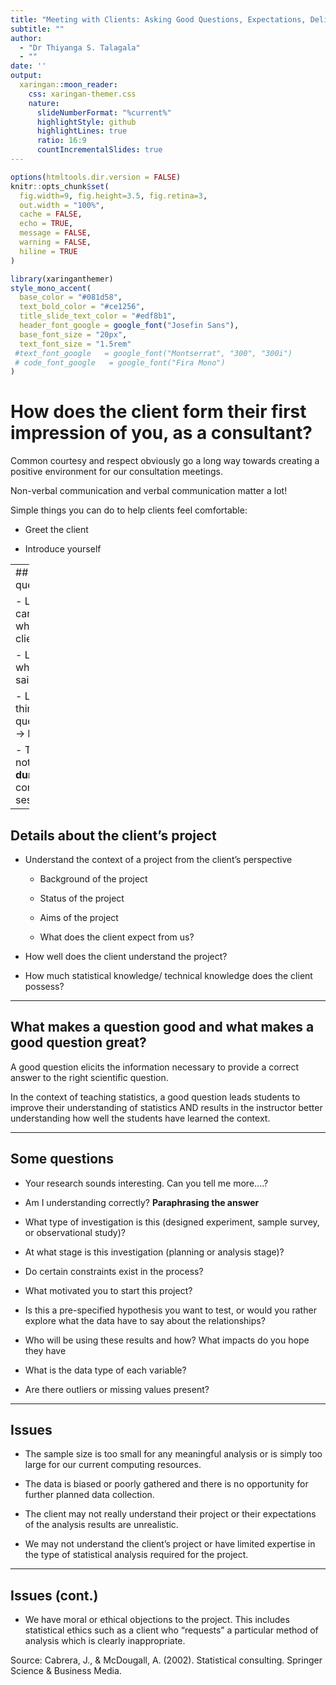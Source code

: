 ```yaml
---
title: "Meeting with Clients: Asking Good Questions, Expectations, Delivery and Conflict"
subtitle: ""  
author: 
  - "Dr Thiyanga S. Talagala"
  - ""
date: ''
output:
  xaringan::moon_reader:
    css: xaringan-themer.css
    nature:
      slideNumberFormat: "%current%"
      highlightStyle: github
      highlightLines: true
      ratio: 16:9
      countIncrementalSlides: true
---
```


```r
options(htmltools.dir.version = FALSE)
knitr::opts_chunk$set(
  fig.width=9, fig.height=3.5, fig.retina=3,
  out.width = "100%",
  cache = FALSE,
  echo = TRUE,
  message = FALSE, 
  warning = FALSE,
  hiline = TRUE
)
```

```r
library(xaringanthemer)
style_mono_accent(
  base_color = "#081d58",
  text_bold_color = "#ce1256",
  title_slide_text_color = "#edf8b1",
  header_font_google = google_font("Josefin Sans"),
  base_font_size = "20px",
  text_font_size = "1.5rem"
 #text_font_google   = google_font("Montserrat", "300", "300i")
 # code_font_google   = google_font("Fira Mono")
)
```



# How does the client form their first impression of you, as a consultant?

Common courtesy and respect
obviously go a long way towards creating a positive environment for our
consultation meetings.

Non-verbal communication and verbal communication matter a lot!

Simple things you can do to help clients
feel comfortable:

- Greet the client

- Introduce yourself

---
## Asking questions

- Listen carefully to what the client says

- Listen for what is not said

- Listen $\rightarrow$ think $\rightarrow$ ask questions $\rightarrow$ learn

- Take notes **during** the consultation session

---

## Details about the client's project

- Understand the context of a project from the client's perspective

    - Background of the project
    
    - Status of the project
    
    - Aims of the project
    
    - What does the client expect from us?

- How well does the client understand the project?

- How much statistical knowledge/ technical knowledge does the client possess?

---

## What makes a question good and what makes a good question great?

A good question
elicits the information necessary to provide a correct answer to the right scientific
question.

In the context of teaching statistics, a
good question leads students to improve their understanding of statistics AND results in
the instructor better understanding how well the students have learned the context.



---

## Some questions

- Your research sounds interesting. Can you tell me more....?

- Am I understanding correctly?  **Paraphrasing the answer**

- What type of investigation is this (designed experiment, sample survey, or
observational study)?

- At what stage is this investigation (planning or analysis
stage)?

- Do certain constraints exist in the process?

- What motivated you to start this project?

- Is this a pre-specified
hypothesis you want to test, or would you
rather explore what the data have to say about the relationships?

- Who will be using these results and
how? What impacts do you hope they have

- What is the data type of each variable?

- Are there outliers or missing values present?



---

## Issues

 - The sample size is too small for any meaningful analysis or is simply
too large for our current computing resources.

- The data is biased or poorly gathered and there is no opportunity for further planned data collection.

- The client may not really understand their project or their expectations of the analysis results are unrealistic.

- We may not understand the client's project or have limited expertise
in the type of statistical analysis required for the project.

---

## Issues (cont.)

- We have moral or ethical objections to the project. This includes
statistical ethics such as a client who "requests" a particular method
of analysis which is clearly inappropriate.

Source: Cabrera, J., & McDougall, A. (2002). Statistical consulting. Springer Science & Business Media.


